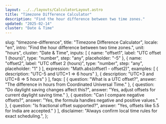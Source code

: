 ```yaml
---
layout: ../../layouts/CalculatorLayout.astro
title: "Timezone Difference Calculator"
description: "Find the hour difference between two time zones."
updated: "2025-02-14"
cluster: "Date & Time"
---
```


  slug: "timezone-difference",
  title: "Timezone Difference Calculator",
  locale: "en",
  intro: "Find the hour difference between two time zones.",
  unit: "hours",
  cluster: "Date & Time",
  inputs: [
    { name: "offset1", label: "UTC offset 1 (hours)", type: "number", step: "any", placeholder: "-5" },
    { name: "offset2", label: "UTC offset 2 (hours)", type: "number", step: "any", placeholder: "1" }
  ],
  expression: "Math.abs(offset1 - offset2)",
  examples: [
    { description: "UTC-5 and UTC+1 ⇒ 6 hours" },
    { description: "UTC+3 and UTC+8 ⇒ 5 hours" }
  ],
  faqs: [
    { question: "What is a UTC offset?", answer: "The difference in hours from Coordinated Universal Time." },
    { question: "Do daylight saving changes affect this?", answer: "Yes, adjust offsets for current daylight saving time." },
    { question: "Can I compare negative offsets?", answer: "Yes, the formula handles negative and positive values." },
    { question: "Is fractional offset supported?", answer: "Yes, offsets like 5.5 for India are accepted." }
  ],
  disclaimer: "Always confirm local time rules for exact scheduling.",
};

<Calculator schema={schema} />
